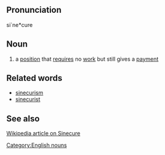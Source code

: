 ==Pronunciation==
si`ne*cure

==Noun==
# a [[position]] that [[require]]s no [[work]] but still gives a [[payment]]

==Related words==
* [[sinecurism]]
* [[sinecurist]]

==See also==
[http://en.wikipedia.org/wiki/Sinecure Wikipedia article on Sinecure]

[[Category:English nouns]]